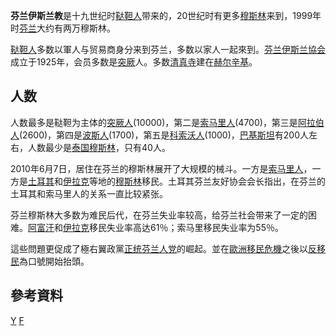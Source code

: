 '''芬兰伊斯兰教'''是十九世纪时[[鞑靼人|鞑靼人]]带来的，20世纪时有更多[[穆斯林|穆斯林]]来到，1999年时[[芬兰|芬兰]]大约有两万穆斯林。

[[鞑靼人|鞑靼人]]多数以軍人与贸易商身分来到芬兰，多数以家人一起來到。[[芬兰伊斯兰協会|芬兰伊斯兰協会]]成立于1925年，会员多数是[[突厥|突厥]]人。多数[[清真寺|清真寺]]建在[[赫尔辛基|赫尔辛基]]。

==人数==
人数最多是鞑靼为主体的[[突厥人|突厥人]](10000)，第二是[[索马里人|索马里人]](4700)，第三是[[阿拉伯人|阿拉伯人]](2600)，第四是[[波斯人|波斯人]](1700)，第五是[[科索沃人|科索沃人]](1000)，[[巴基斯坦|巴基斯坦]]有200人左右，人数最少是[[泰国穆斯林|泰国穆斯林]]，只有40人。

2010年6月7日，居住在芬兰的穆斯林展开了大规模的械斗。一方是[[索马里人|索马里人]]，一方是[[土耳其|土耳其]]和[[伊拉克|伊拉克]]等地的[[穆斯林|穆斯林]]移民。土耳其芬兰友好协会会长指出，在芬兰的土耳其和索马里人的关系一直比较紧张。

芬兰穆斯林大多数为难民后代，在芬兰失业率较高，给芬兰社会带来了一定的困难。[[阿富汗|阿富汗]]和[[伊拉克|伊拉克]]移民失业率高达61％；索马里移民失业率为55％。

這些問題更促成了極右翼政黨[[正统芬兰人党|正统芬兰人党]]的崛起。並在[[歐洲移民危機|歐洲移民危機]]之後以[[反移民|反移民]]為口號開始抬頭。

== 參考資料 ==
{{reflist}}

{{歐洲伊斯蘭教}}

[[Category:芬兰宗教|Y]]
[[Category:欧洲各国伊斯兰教|F]]


{{Islam-stub}}